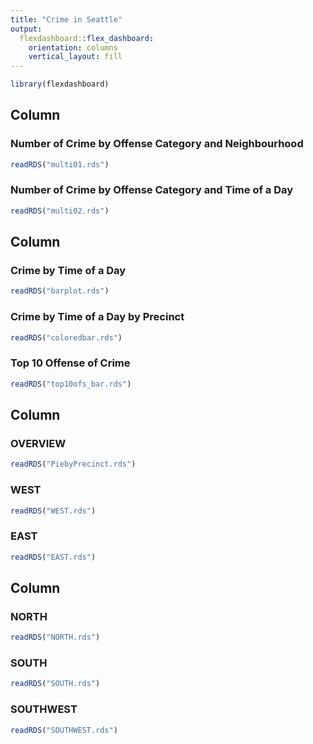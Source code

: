 ```yaml
---
title: "Crime in Seattle"
output: 
  flexdashboard::flex_dashboard:
    orientation: columns
    vertical_layout: fill
---
```



```r
library(flexdashboard)
```


Column {data-width=325}
-----------------------------------------------------------------------

### Number of Crime by Offense Category and Neighbourhood
```r
readRDS("multi01.rds")
```

### Number of Crime by Offense Category and Time of a Day
```r
readRDS("multi02.rds")
```

Column {data-width=325}
-----------------------------------------------------------------------

### Crime by Time of a Day
```r
readRDS("barplot.rds")
```

### Crime by Time of a Day by Precinct

```r
readRDS("coloredbar.rds")
```

### Top 10 Offense of Crime

```r
readRDS("top10ofs_bar.rds")
```

Column {data-width=175}
-----------------------------------------------------------------------
### OVERVIEW

```r
readRDS("PiebyPrecinct.rds")
```

### WEST

```r
readRDS("WEST.rds")
```

### EAST

```r
readRDS("EAST.rds")
```


Column {data-width=175}
-----------------------------------------------------------------------
### NORTH

```r
readRDS("NORTH.rds")
```

### SOUTH

```r
readRDS("SOUTH.rds")
```

### SOUTHWEST

```r
readRDS("SOUTHWEST.rds")
```

